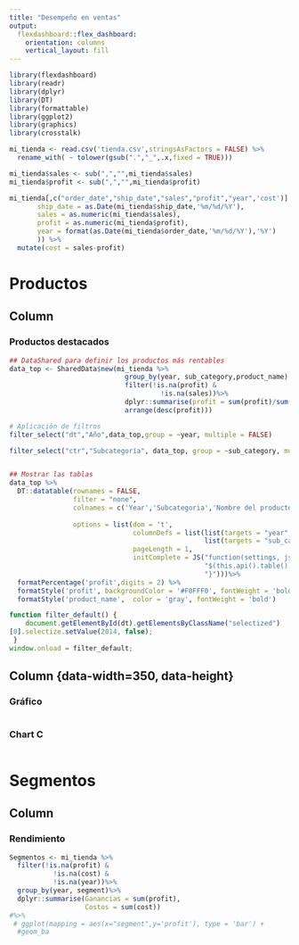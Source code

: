 ```yaml
---
title: "Desempeño en ventas"
output: 
  flexdashboard::flex_dashboard:
    orientation: columns
    vertical_layout: fill
---
```


```r
library(flexdashboard)
library(readr)
library(dplyr)
library(DT)
library(formattable)
library(ggplot2)
library(graphics)
library(crosstalk)
```

```r
mi_tienda <- read.csv('tienda.csv',stringsAsFactors = FALSE) %>%
  rename_with( ~ tolower(gsub(".","_",.x,fixed = TRUE)))

mi_tienda$sales <- sub(",","",mi_tienda$sales)
mi_tienda$profit <- sub(",","",mi_tienda$profit)

mi_tienda[,c("order_date","ship_date","sales","profit","year",'cost')] <- as.data.frame(list(order_date = as.Date(mi_tienda$order_date,'%m/%d/%Y'),
       ship_date = as.Date(mi_tienda$ship_date,'%m/%d/%Y'),
       sales = as.numeric(mi_tienda$sales),
       profit = as.numeric(mi_tienda$profit),
       year = format(as.Date(mi_tienda$order_date,'%m/%d/%Y'),'%Y')
       )) %>%
  mutate(cost = sales-profit)


```

# Productos


Column {data-width=600}
-----------------------------------------------------------------------

### Productos destacados

```r
## DataShared para definir los productos más rentables
data_top <- SharedData$new(mi_tienda %>%
                             group_by(year, sub_category,product_name) %>%
                             filter(!is.na(profit) & 
                                      !is.na(sales))%>%
                             dplyr::summarise(profit = sum(profit)/sum(cost))%>%
                             arrange(desc(profit)))

# Aplicación de filtros
filter_select("dt","Año",data_top,group = ~year, multiple = FALSE)

filter_select("ctr","Subcategoría", data_top, group = ~sub_category, multiple = FALSE)


## Mostrar las tablas
data_top %>%
  DT::datatable(rownames = FALSE, 
                filter = "none",
                colnames = c('Year','Subcategoria','Nombre del producto','Rendimiento'),
                
                options = list(dom = 't',
                               columnDefs = list(list(targets = "year", visible = FALSE),
                                                 list(targets = "sub_category", visible = FALSE)),
                               pageLength = 1,
                               initComplete = JS("function(settings, json) {",
                                                 "$(this.api().table().header()).css({'background-color': '#26580F', 'color': '#fff'});",
                                                 "}")))%>%
  formatPercentage('profit',digits = 2) %>%
  formatStyle('profit', backgroundColor = '#F0FFF0', fontWeight = 'bold')%>%
  formatStyle('product_name',  color = 'gray', fontWeight = 'bold')

```

```js
function filter_default() {
    document.getElementById(dt).getElementsByClassName("selectized") 
[0].selectize.setValue(2014, false);
 }
window.onload = filter_default;
```

Column {data-width=350, data-height}
-----------------------------------------------------------------------

### Gráfico

```r


```

### Chart C

```r

```


# Segmentos

Column {data-width=600}
-----------------------------------------------------------------------

### Rendimiento

```r
Segmentos <- mi_tienda %>%
  filter(!is.na(profit) &
           !is.na(cost) &
           !is.na(year))%>%
  group_by(year, segment)%>%
  dplyr::summarise(Ganancias = sum(profit),
                   Costos = sum(cost)) 
#%>%
 # ggplot(mapping = aes(x="segment",y='profit'), type = 'bar') +
  #geom_ba
  

```